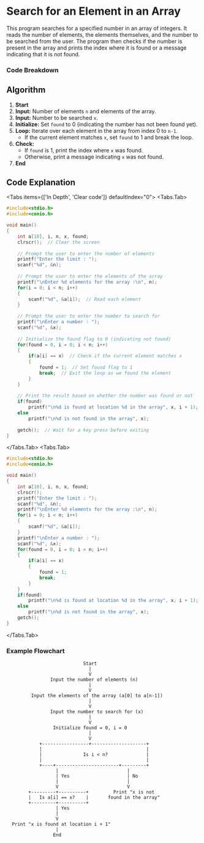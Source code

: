 
# Search for an Element in an Array

This program searches for a specified number in an array of integers. It reads the number of elements, the elements themselves, and the number to be searched from the user. The program then checks if the number is present in the array and prints the index where it is found or a message indicating that it is not found.


### Code Breakdown

## Algorithm

1. **Start**
2. **Input:** Number of elements `n` and elements of the array.
3. **Input:** Number to be searched `x`.
4. **Initialize:** Set `found` to 0 (indicating the number has not been found yet).
5. **Loop:** Iterate over each element in the array from index 0 to `n-1`.
   - If the current element matches `x`, set `found` to 1 and break the loop.
6. **Check:** 
   - If `found` is 1, print the index where `x` was found.
   - Otherwise, print a message indicating `x` was not found.
7. **End**


## Code Explanation

<Tabs items={['In Depth', 'Clear code']} defaultIndex="0">
  <Tabs.Tab>
```c filename="Detailed" copy showLineNumbers
#include<stdio.h>
#include<conio.h>

void main()
{
    int a[10], i, n, x, found;
    clrscr();  // Clear the screen
    
    // Prompt the user to enter the number of elements
    printf("Enter the limit : ");
    scanf("%d", &n);
    
    // Prompt the user to enter the elements of the array
    printf("\nEnter %d elements for the array :\n", n);
    for(i = 0; i < n; i++)
    {
        scanf("%d", &a[i]);  // Read each element
    }
    
    // Prompt the user to enter the number to search for
    printf("\nEnter a number : ");
    scanf("%d", &x);
    
    // Initialize the found flag to 0 (indicating not found)
    for(found = 0, i = 0; i < n; i++)
    {
        if(a[i] == x)  // Check if the current element matches x
        {
            found = 1;  // Set found flag to 1
            break;  // Exit the loop as we found the element
        }
    }
    
    // Print the result based on whether the number was found or not
    if(found) 
        printf("\n%d is found at location %d in the array", x, i + 1);
    else 
        printf("\n%d is not found in the array", x);
    
    getch();  // Wait for a key press before exiting
}

```
</Tabs.Tab>
<Tabs.Tab>
``` c filename="plain" copy showLineNumbers
#include<stdio.h>
#include<conio.h>

void main()
{
    int a[10], i, n, x, found;
    clrscr();
    printf("Enter the limit : ");
    scanf("%d", &n);
    printf("\nEnter %d elements for the array :\n", n);
    for(i = 0; i < n; i++)
    {
        scanf("%d", &a[i]);
    }
    printf("\nEnter a number : ");
    scanf("%d", &x);
    for(found = 0, i = 0; i < n; i++)
    {
        if(a[i] == x)
        {
            found = 1;
            break;
        }
    }
    if(found) 
        printf("\n%d is found at location %d in the array", x, i + 1);
    else 
        printf("\n%d is not found in the array", x);
    getch();
}

```
</Tabs.Tab>
</Tabs>

### Example Flowchart

```plaintext
                            Start
                              |
                              V
                Input the number of elements (n)
                              |
                              V
         Input the elements of the array (a[0] to a[n-1])
                              |
                              V
                Input the number to search for (x)
                              |
                              V
                 Initialize found = 0, i = 0
                              |
                              V
            +-----------------+--------------------+
            |                                      |
            |               Is i < n?              |
            |                                      |
            +----+-----------------------+---------+
                  |                         |
                  | Yes                     | No
                  |                         |
                  V                         V
        +---------+----------+         Print "x is not
        |   Is a[i] == x?    |       found in the array"
        +---------+----------+
                  | Yes
                  |
                  V
  Print "x is found at location i + 1"
                  |
                 End

```
